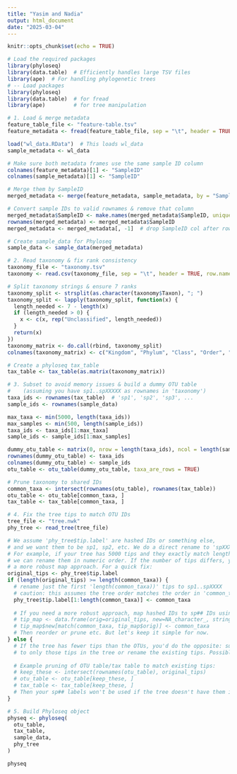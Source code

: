 ```yaml
---
title: "Yasim and Nadia"
output: html_document
date: "2025-03-04"
---
```


```r
knitr::opts_chunk$set(echo = TRUE)
```



```r

# Load the required packages
library(phyloseq)
library(data.table)  # Efficiently handles large TSV files
library(ape)  # For handling phylogenetic trees
# -- Load packages
library(phyloseq)
library(data.table)  # for fread
library(ape)         # for tree manipulation

# 1. Load & merge metadata
feature_table_file <- "feature-table.tsv"
feature_metadata <- fread(feature_table_file, sep = "\t", header = TRUE, data.table = FALSE)

load("wl_data.RData")  # This loads wl_data
sample_metadata <- wl_data

# Make sure both metadata frames use the same sample ID column
colnames(feature_metadata)[1] <- "SampleID"
colnames(sample_metadata)[1] <- "SampleID"

# Merge them by SampleID
merged_metadata <- merge(feature_metadata, sample_metadata, by = "SampleID", all = TRUE)

# Convert sample IDs to valid rownames & remove that column
merged_metadata$SampleID <- make.names(merged_metadata$SampleID, unique = TRUE)
rownames(merged_metadata) <- merged_metadata$SampleID
merged_metadata <- merged_metadata[, -1]  # drop SampleID col after rownames

# Create sample_data for Phyloseq
sample_data <- sample_data(merged_metadata)

# 2. Read taxonomy & fix rank consistency
taxonomy_file <- "taxonomy.tsv"
taxonomy <- read.csv(taxonomy_file, sep = "\t", header = TRUE, row.names = 1)

# Split taxonomy strings & ensure 7 ranks
taxonomy_split <- strsplit(as.character(taxonomy$Taxon), "; ")
taxonomy_split <- lapply(taxonomy_split, function(x) {
  length_needed <- 7 - length(x)
  if (length_needed > 0) {
    x <- c(x, rep("Unclassified", length_needed))
  }
  return(x)
})
taxonomy_matrix <- do.call(rbind, taxonomy_split)
colnames(taxonomy_matrix) <- c("Kingdom", "Phylum", "Class", "Order", "Family", "Genus", "Species")

# Create a phyloseq tax_table
tax_table <- tax_table(as.matrix(taxonomy_matrix))

# 3. Subset to avoid memory issues & build a dummy OTU table
#    (assuming you have sp1..spXXXXX as rownames in 'taxonomy')
taxa_ids <- rownames(tax_table)  # 'sp1', 'sp2', 'sp3', ...
sample_ids <- rownames(sample_data)

max_taxa <- min(5000, length(taxa_ids))
max_samples <- min(500, length(sample_ids))
taxa_ids <- taxa_ids[1:max_taxa]
sample_ids <- sample_ids[1:max_samples]

dummy_otu_table <- matrix(0, nrow = length(taxa_ids), ncol = length(sample_ids))
rownames(dummy_otu_table) <- taxa_ids
colnames(dummy_otu_table) <- sample_ids
otu_table <- otu_table(dummy_otu_table, taxa_are_rows = TRUE)

# Prune taxonomy to shared IDs
common_taxa <- intersect(rownames(otu_table), rownames(tax_table))
otu_table <- otu_table[common_taxa, ]
tax_table <- tax_table[common_taxa, ]

# 4. Fix the tree tips to match OTU IDs
tree_file <- "tree.nwk"
phy_tree <- read_tree(tree_file)

# We assume 'phy_tree$tip.label' are hashed IDs or something else,
# and we want them to be sp1, sp2, etc. We do a direct rename to 'spXXX'.
# For example, if your tree has 5000 tips and they exactly match length(common_taxa),
# we can rename them in numeric order. If the number of tips differs, you may want
# a more robust map approach. For a quick fix:
original_tips <- phy_tree$tip.label
if (length(original_tips) >= length(common_taxa)) {
  # rename just the first 'length(common_taxa))' tips to sp1..spXXXX
  # caution: this assumes the tree order matches the order in 'common_taxa'
  phy_tree$tip.label[1:length(common_taxa)] <- common_taxa
  
  # If you need a more robust approach, map hashed IDs to sp## IDs using a lookup:
  # tip_map <- data.frame(orig=original_tips, new=NA_character_, stringsAsFactors=FALSE)
  # tip_map$new[match(common_taxa, tip_map$orig)] <- common_taxa
  # Then reorder or prune etc. But let's keep it simple for now.
} else {
  # If the tree has fewer tips than the OTUs, you'd do the opposite: subset your OTU table
  # to only those tips in the tree or rename the existing tips. Possibly prune your data.
  
  # Example pruning of OTU table/tax table to match existing tips:
  # keep_these <- intersect(rownames(otu_table), original_tips)
  # otu_table <- otu_table[keep_these, ]
  # tax_table <- tax_table[keep_these, ]
  # Then your sp## labels won't be used if the tree doesn't have them in the first place.
}

# 5. Build Phyloseq object
physeq <- phyloseq(
  otu_table,
  tax_table,
  sample_data,
  phy_tree
)

physeq

```





